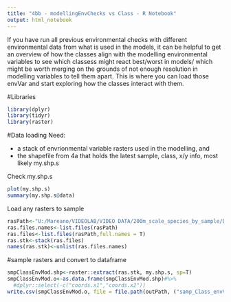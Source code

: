 ```yaml
---
title: "4bb - modellingEnvChecks vs Class - R Notebook"
output: html_notebook
---
```


If you have run all previous environmental checks with different environmental data from what is used in the models, it can be helpful to get an overview of how the classes align with the modelling environmental variables to see which classess might react best/worst in models/ which might be worth merging on the grounds of not enough resolution in modelling variables to tell them apart. This is where you can load those envVar and start exploring how the classes interact with them.

#Libraries
```r
library(dplyr)
library(tidyr)
library(raster)
```

#Data loading
Need:

- a stack of envrionmental variable rasters used in the modelling, and 
- the shapefile from 4a that holds the latest sample, class, x/y info, most likely my.shp.s 

Check my.shp.s

```r
plot(my.shp.s)
summary(my.shp.s@data)

```


Load any rasters to sample

```r
rasPath<-"U:/Mareano/VIDEOLAB/VIDEO DATA/200m_scale_species_by_sample/Data_Delivery_2021/envStack/"
ras.files.names<-list.files(rasPath)
ras.files<-list.files(rasPath,full.names = T)
ras.stk<-stack(ras.files)
names(ras.stk)<-unlist(ras.files.names)
```


#sample rasters and convert to dataframe
```r
smpClassEnvMod.shp<-raster::extract(ras.stk, my.shp.s, sp=T)
smpClassEnvMod.o<-as.data.frame(smpClassEnvMod.shp)#%>%
  #dplyr::select(-c("coords.x1","coords.x2"))
write.csv(smpClassEnvMod.o, file = file.path(outPath, ("samp_Class_envVar_Modelling_SubTmpMrg.csv")))
```

